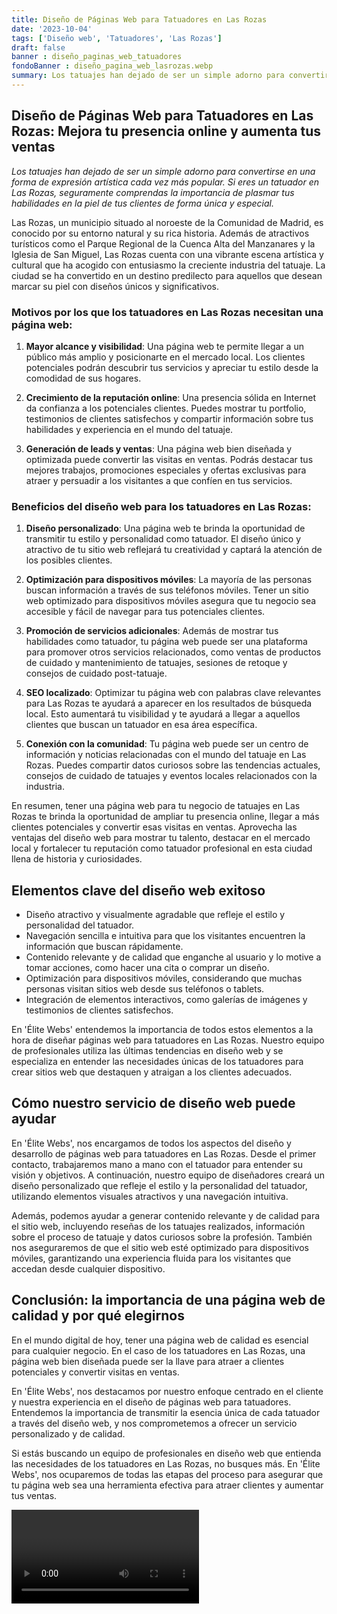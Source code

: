 ```yaml
---
title: Diseño de Páginas Web para Tatuadores en Las Rozas
date: '2023-10-04'
tags: ['Diseño web', 'Tatuadores', 'Las Rozas']
draft: false
banner : diseño_paginas_web_tatuadores
fondoBanner : diseño_pagina_web_lasrozas.webp
summary: Los tatuajes han dejado de ser un simple adorno para convertirse en una forma de expresión artística cada vez más popular. Si eres un tatuador en Las Rozas, seguramente comprendas la importancia de plasmar tus habilidades en la piel de tus clientes de forma única y especial.
---
```


## Diseño de Páginas Web para Tatuadores en Las Rozas: Mejora tu presencia online y aumenta tus ventas

*Los tatuajes han dejado de ser un simple adorno para convertirse en una forma de expresión artística cada vez más popular. Si eres un tatuador en Las Rozas, seguramente comprendas la importancia de plasmar tus habilidades en la piel de tus clientes de forma única y especial.*

Las Rozas, un municipio situado al noroeste de la Comunidad de Madrid, es conocido por su entorno natural y su rica historia. Además de atractivos turísticos como el Parque Regional de la Cuenca Alta del Manzanares y la Iglesia de San Miguel, Las Rozas cuenta con una vibrante escena artística y cultural que ha acogido con entusiasmo la creciente industria del tatuaje. La ciudad se ha convertido en un destino predilecto para aquellos que desean marcar su piel con diseños únicos y significativos.

### Motivos por los que los tatuadores en Las Rozas necesitan una página web:

1. **Mayor alcance y visibilidad**: Una página web te permite llegar a un público más amplio y posicionarte en el mercado local. Los clientes potenciales podrán descubrir tus servicios y apreciar tu estilo desde la comodidad de sus hogares.

2. **Crecimiento de la reputación online**: Una presencia sólida en Internet da confianza a los potenciales clientes. Puedes mostrar tu portfolio, testimonios de clientes satisfechos y compartir información sobre tus habilidades y experiencia en el mundo del tatuaje.

3. **Generación de leads y ventas**: Una página web bien diseñada y optimizada puede convertir las visitas en ventas. Podrás destacar tus mejores trabajos, promociones especiales y ofertas exclusivas para atraer y persuadir a los visitantes a que confíen en tus servicios.

### Beneficios del diseño web para los tatuadores en Las Rozas:

1. **Diseño personalizado**: Una página web te brinda la oportunidad de transmitir tu estilo y personalidad como tatuador. El diseño único y atractivo de tu sitio web reflejará tu creatividad y captará la atención de los posibles clientes.

2. **Optimización para dispositivos móviles**: La mayoría de las personas buscan información a través de sus teléfonos móviles. Tener un sitio web optimizado para dispositivos móviles asegura que tu negocio sea accesible y fácil de navegar para tus potenciales clientes.

3. **Promoción de servicios adicionales**: Además de mostrar tus habilidades como tatuador, tu página web puede ser una plataforma para promover otros servicios relacionados, como ventas de productos de cuidado y mantenimiento de tatuajes, sesiones de retoque y consejos de cuidado post-tatuaje.

4. **SEO localizado**: Optimizar tu página web con palabras clave relevantes para Las Rozas te ayudará a aparecer en los resultados de búsqueda local. Esto aumentará tu visibilidad y te ayudará a llegar a aquellos clientes que buscan un tatuador en esa área específica.

5. **Conexión con la comunidad**: Tu página web puede ser un centro de información y noticias relacionadas con el mundo del tatuaje en Las Rozas. Puedes compartir datos curiosos sobre las tendencias actuales, consejos de cuidado de tatuajes y eventos locales relacionados con la industria.

En resumen, tener una página web para tu negocio de tatuajes en Las Rozas te brinda la oportunidad de ampliar tu presencia online, llegar a más clientes potenciales y convertir esas visitas en ventas. Aprovecha las ventajas del diseño web para mostrar tu talento, destacar en el mercado local y fortalecer tu reputación como tatuador profesional en esta ciudad llena de historia y curiosidades.

<GifSeo />

<Cta />

## Elementos clave del diseño web exitoso

- Diseño atractivo y visualmente agradable que refleje el estilo y personalidad del tatuador.
- Navegación sencilla e intuitiva para que los visitantes encuentren la información que buscan rápidamente.
- Contenido relevante y de calidad que enganche al usuario y lo motive a tomar acciones, como hacer una cita o comprar un diseño.
- Optimización para dispositivos móviles, considerando que muchas personas visitan sitios web desde sus teléfonos o tablets.
- Integración de elementos interactivos, como galerías de imágenes y testimonios de clientes satisfechos.

En 'Élite Webs' entendemos la importancia de todos estos elementos a la hora de diseñar páginas web para tatuadores en Las Rozas. Nuestro equipo de profesionales utiliza las últimas tendencias en diseño web y se especializa en entender las necesidades únicas de los tatuadores para crear sitios web que destaquen y atraigan a los clientes adecuados.

## Cómo nuestro servicio de diseño web puede ayudar

En 'Élite Webs', nos encargamos de todos los aspectos del diseño y desarrollo de páginas web para tatuadores en Las Rozas. Desde el primer contacto, trabajaremos mano a mano con el tatuador para entender su visión y objetivos. A continuación, nuestro equipo de diseñadores creará un diseño personalizado que refleje el estilo y la personalidad del tatuador, utilizando elementos visuales atractivos y una navegación intuitiva.

Además, podemos ayudar a generar contenido relevante y de calidad para el sitio web, incluyendo reseñas de los tatuajes realizados, información sobre el proceso de tatuaje y datos curiosos sobre la profesión. También nos aseguraremos de que el sitio web esté optimizado para dispositivos móviles, garantizando una experiencia fluida para los visitantes que accedan desde cualquier dispositivo.

## Conclusión: la importancia de una página web de calidad y por qué elegirnos

En el mundo digital de hoy, tener una página web de calidad es esencial para cualquier negocio. En el caso de los tatuadores en Las Rozas, una página web bien diseñada puede ser la llave para atraer a clientes potenciales y convertir visitas en ventas.

En 'Élite Webs', nos destacamos por nuestro enfoque centrado en el cliente y nuestra experiencia en el diseño de páginas web para tatuadores. Entendemos la importancia de transmitir la esencia única de cada tatuador a través del diseño web, y nos comprometemos a ofrecer un servicio personalizado y de calidad.

Si estás buscando un equipo de profesionales en diseño web que entienda las necesidades de los tatuadores en Las Rozas, no busques más. En 'Élite Webs', nos ocuparemos de todas las etapas del proceso para asegurar que tu página web sea una herramienta efectiva para atraer clientes y aumentar tus ventas.

<Video />

<CtaBot job='Tatuadores' city='Las Rozas'/>

<Gmaps query='Las Rozas+españa+maps' />